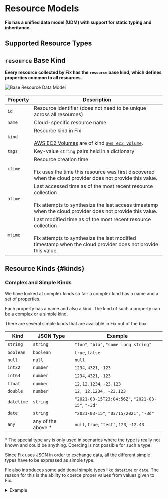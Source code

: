 # Resource Models

**Fix has a unified data model (UDM) with support for static typing and inheritance.**

<!-- When working with multiple clouds, it can be tedious to what resource kinds and attributes are named. To implement org policies (such as "no unencrypted storage volumes" or "every compute instance must have a cost center tag"), you don't want to rewrite those checks for every cloud provider.

While Fix has knowledge of cloud-specific resource kinds like [`aws_ec2_volume`](./aws.mdx#aws_ec2_volume) and `gcp_disk`, both of those kinds inherit from the base `volume` kind, which in turn inherits from the `resource` kind:

- The `resource` kind defines basic attributes common to all resources (e.g.: name, creation time, etc.).

- The `volume` kind defines properties that are common to most storage volumes.

- The `aws_ec2_volume` and `gcp_disk` kinds define properties that are specific to AWS and GCP, respectively.

The information whether a volume is encrypted or not comes from a boolean of the volume kind.

When searching for unencrypted volumes, `search is(volume) and encrypted = false` will find _any_ unencrypted volume, no matter which cloud they were created in.

You can also perform searches using virtual attributes like `age` across all resources without having to worry about provider-specific naming of the creation timestamp.

At the same time, you can still search by cloud provider-specific properties (e.g., AWS KMS Key ID or Google Cloud "last attach" timestamp). -->

## Supported Resource Types

<!-- Fix has built-in support for resource types from the following cloud providers: -->

<DocCardList />

## `resource` Base Kind

**Every resource collected by Fix has the `resource` base kind, which defines properties common to all resources.**

![Base Resource Data Model](./img/resource.svg)

| Property | Description |
| --- | --- |
| `id` | Resource identifier (does not need to be unique across all resources) |
| `name` | Cloud-specific resource name |
| `kind` | Resource kind in Fix<br /><br /><Admonition type="tip" title="Example">[AWS EC2 Volumes](https://docs.aws.amazon.com/AWSCloudFormation/latest/UserGuide/aws-properties-ec2-ebs-volume.html) are of kind [`aws_ec2_volume`](./aws.mdx#aws_ec2_volume).</Admonition> |
| `tags` | Key-value `string` pairs held in a dictionary |
| `ctime` | Resource creation time<br /><br /><Admonition type="note">Fix uses the time this resource was first discovered when the cloud provider does not provide this value.</Admonition> |
| `atime` | Last accessed time as of the most recent resource collection<br /><br /><Admonition type="note">Fix attempts to synthesize the last access timestamp when the cloud provider does not provide this value.</Admonition> |
| `mtime` | Last modified time as of the most recent resource collection<br /><br /><Admonition type="note">Fix attempts to synthesize the last modified timestamp when the cloud provider does not provide this value.</Admonition> |

<!-- ## Resource Hierarchy

**Fix's resource hierarchy abstracts over data models from different cloud providers to deliver a unified data model that allows for data retrieval across clouds.**

Every resource in Fix has the `resource` base kind as its root.

Fix also introduces abstract model classes for different resource types, making it easy to query and reason about common data.

<details>
<summary>Example</summary>
<div>
<ZoomPanPinch>

![Example Resource Model](./img/resource_example.svg)

</ZoomPanPinch>

- **`aws_ec2_volume` inherits from the base `volume` kind, which itself inherits all properties from `resource`.**

  As such, `aws_ec2_volume` has all properties of `volume` and `resource`, in addition to its own properties:

  ![aws_ec2_volume Example Data](./img/ec2_volume_example.svg)

- **`gcp_disk` is also a volume.**

  A [Google Cloud Disk resource](https://cloud.google.com/compute/docs/reference/rest/v1/disks) is conceptually similar to an AWS EC2 Volume and the two resource types have many properties in common.

</div>
</details> -->

## Resource Kinds \{#kinds}

### Complex and Simple Kinds

We have looked at complex kinds so far: a complex kind has a name and a set of properties.

Each property has a name and also a kind. The kind of such a property can be a complex or a simple kind.

There are several simple kinds that are available in Fix out of the box:

| Kind       | JSON Type           | Example                                           |
| ---------- | ------------------- | ------------------------------------------------- |
| `string`   | `string`            | `"foo"`, `"bla"`, `"some long string"`            |
| `boolean`  | `boolean`           | `true`, `false`                                   |
| `null`     | `null`              | `null`                                            |
| `int32`    | `number`            | `1234`, `4321`, `-123`                            |
| `int64`    | `number`            | `1234`, `4321`, `-123`                            |
| `float`    | `number`            | `12`, `12.1234`, `-23.123`                        |
| `double`   | `number`            | `12, 12.1234, -23.123`                            |
| `datetime` | `string`            | `"2021-03-15T23:04:56Z"`, `"2021-03-15"`, `"-3d"` |
| `date`     | `string`            | `"2021-03-15"`, `"03/15/2021"`, `"-3d"`           |
| `any`      | any of the above \* | `null`, `true`, `"test"`, `123`, `-12.43`         |

\* The special type `any` is only used in scenarios where the type is really not known and could be anything. Coercing is not possible for such a type.

Since Fix uses JSON in order to exchange data, all the different simple types have to be expressed as simple type.

Fix also introduces some additional simple types like `datetime` or `date`. The reason for this is the ability to coerce proper values from values given to Fix.

<details>
<summary>Example</summary>
<div>

**Assume a user wants to query a resource by creation time.**

According to the model, we would need to filter for the `ctime` property. Since Fix knows the type `ctime` (which is of kind `datetime`), it can interpret the value given by the user.

```bash
> search ctime < "2018-09-28"
```

`ctime` is of type `datetime`. `datetime` values in Fix are always stored as ISO-formatted datetime strings, so `"2018-09-28"` is coerced into a valid `datetime`. Depending on the server time, the value would be evaluated to something like:

```bash
> search ctime < "2021-09-28T22:00:00Z"
```

**This also allows the usage of relative times.** If we want to query resources that have been created in the last 3 days, we could express this with a relative datetime string:

```bash
> search ctime > "-3d"
```

This translates `"-3d"` using the current server time into a valid datetime string.

</div>
</details>
